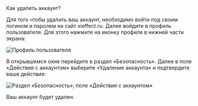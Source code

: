 
<AnchorHeading type="h1" id="delete-account">
  Как удалить аккаунт?
</AnchorHeading>

Для того чтобы удалить ваш аккаунт, необходимо войти под своим логином и паролем на сайт <Link href="https://xieffect.ru/">xieffect.ru</Link>. Далее войдите в профиль пользователя. Для этого нажмите на иконку профиля в нижней части экрана:

<Image
  width={248}
  height={686}
  src="/assets/markdown/account/profile.jpeg"
  alt="Профиль пользователя"
/>

В открывшемся окне перейдите в раздел «Безопасность». Далее в поле «Действия с аккаунтом» выберите «Удаление аккаунта» и подтвердите ваше действие:

<Image
  width={960}
  height={253}
  src="/assets/markdown/account/security.jpg"
  alt="Раздел «Безопасность», поле «Действия с аккаунтом»"
  noRatio
/>

Ваш аккаунт будет удален.